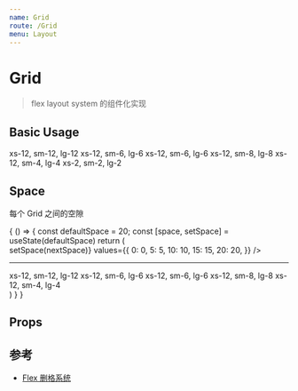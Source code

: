 ```yaml
---
name: Grid
route: /Grid
menu: Layout
---
```



# Grid

> flex layout system 的组件化实现

## Basic Usage

<Playground>
  <CardContainer className="bg_default">
    <Grid container space={5}>
      <Grid xs={12} sm={12} lg={12}>
        <Card p={20}>
          xs-12, sm-12, lg-12
        </Card>
      </Grid>
      <Grid xs={12} sm={6} lg={6}>
        <Card p={20}>
          xs-12, sm-6, lg-6
        </Card>
      </Grid>
      <Grid xs={12} sm={6} lg={6}>
        <Card p={20}>
          xs-12, sm-6, lg-6
        </Card>
      </Grid>
      <Grid xs={12} sm={8} lg={8}>
        <Card p={20}>
          xs-12, sm-8, lg-8
        </Card>
      </Grid>
      <Grid xs={12} sm={4} lg={4}>
        <Card p={20}>
          xs-12, sm-4, lg-4
        </Card>
      </Grid>
      <Grid xs={2} sm={2} lg={2}>
        <Card p={20}>
          xs-2, sm-2, lg-2
        </Card>
      </Grid>
    </Grid>
  </CardContainer>
</Playground>

## Space

每个 Grid 之间的空隙

<Playground>
  {
    () => {
      const defaultSpace = 20;
      const [space, setSpace] = useState(defaultSpace)
      return (
        <div>
          <Radio 
            defaultValue={space}
            isNum
            onChange={nextSpace => setSpace(nextSpace)}
            values={{
              0: 0,
              5: 5,
              10: 10,
              15: 15,
              20: 20,
            }} />
          <hr />
          <CardContainer className="bg_default">
            <Grid container space={space}>
              <Grid xs={12} sm={12} lg={12}>
                <Card p={20}>
                  xs-12, sm-12, lg-12
                </Card>
              </Grid>
              <Grid xs={12} sm={6} lg={6}>
                <Card p={20}>
                  xs-12, sm-6, lg-6
                </Card>
              </Grid>
              <Grid xs={12} sm={6} lg={6}>
                <Card p={20}>
                  xs-12, sm-6, lg-6
                </Card>
              </Grid>
              <Grid xs={12} sm={8} lg={8}>
                <Card p={20}>
                  xs-12, sm-8, lg-8
                </Card>
              </Grid>
              <Grid xs={12} sm={4} lg={4}>
                <Card p={20}>
                  xs-12, sm-4, lg-4
                </Card>
              </Grid>
            </Grid>
          </CardContainer>
        </div>
      )
    }
  }
</Playground>

## Props

<Props of={Grid} />

## 参考

- [Flex 删格系统](/Flex)
